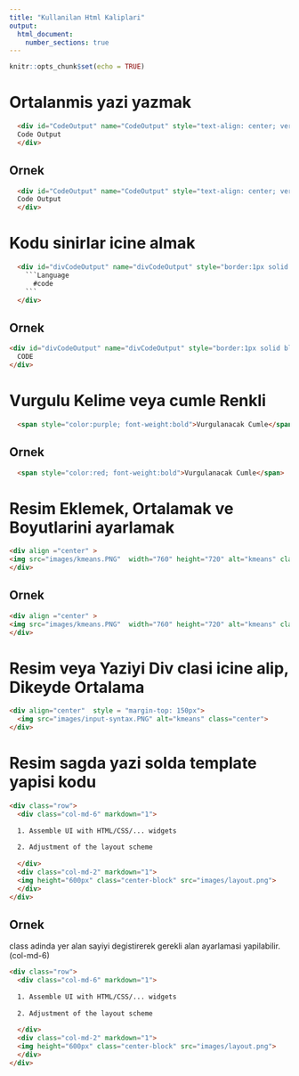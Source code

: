 ```yaml
---
title: "Kullanilan Html Kaliplari"
output:
  html_document:
    number_sections: true
---
```


```r
knitr::opts_chunk$set(echo = TRUE)
```
# Ortalanmis yazi yazmak 
```html
  <div id="CodeOutput" name="CodeOutput" style="text-align: center; vertical-align: middle;">
  Code Output
  </div>
```
## Ornek
```html
  <div id="CodeOutput" name="CodeOutput" style="text-align: center; vertical-align: middle;">
  Code Output
  </div>
```

  
# Kodu sinirlar icine almak 
```html
  <div id="divCodeOutput" name="divCodeOutput" style="border:1px solid black;">
    ```Language
      #code
    ```
  </div>
```
## Ornek
```html
<div id="divCodeOutput" name="divCodeOutput" style="border:1px solid black;">
  CODE
</div>
```


# Vurgulu Kelime veya cumle Renkli 
```html
  <span style="color:purple; font-weight:bold">Vurgulanacak Cumle</span>
```
## Ornek
```html
  <span style="color:red; font-weight:bold">Vurgulanacak Cumle</span>
```

# Resim Eklemek, Ortalamak ve Boyutlarini ayarlamak
```html
<div align ="center" >
<img src="images/kmeans.PNG"  width="760" height="720" alt="kmeans" class="center">
</div>
```

## Ornek 
```html

<div align ="center" >
<img src="images/kmeans.PNG"  width="760" height="720" alt="kmeans" class="center">
</div>
```

# Resim veya Yaziyi Div clasi icine alip, Dikeyde Ortalama
```html
<div align="center"  style = "margin-top: 150px">
  <img src="images/input-syntax.PNG" alt="kmeans" class="center">
</div>
```

# Resim sagda yazi solda template yapisi kodu 
```html
<div class="row">
  <div class="col-md-6" markdown="1">
  
  1. Assemble UI with HTML/CSS/... widgets
  
  2. Adjustment of the layout scheme
  
  </div>
  <div class="col-md-2" markdown="1">
  <img height="600px" class="center-block" src="images/layout.png">
  </div>
</div>
```
## Ornek

class adinda yer alan sayiyi degistirerek gerekli alan ayarlamasi yapilabilir.(col-md-6)

```html
<div class="row">
  <div class="col-md-6" markdown="1">
  
  1. Assemble UI with HTML/CSS/... widgets
  
  2. Adjustment of the layout scheme
  
  </div>
  <div class="col-md-2" markdown="1">
  <img height="600px" class="center-block" src="images/layout.png">
  </div>
</div>
```


